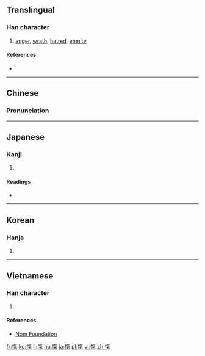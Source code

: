 {{also|忾}}
==Translingual==

===Han character===
{{Han char|rn=61|rad=心|as=10|sn=13|four=98017|canj=POND|ids=⿰忄氣}}

# [[anger]], [[wrath]], [[hatred]], [[enmity]]

====References====
* {{Han ref|kx=0397.050|dkj=11029|dj=0736.010|hdz=42337.050|uh=613E|ud=24894|bh=B75A|bd=46938}}

----

==Chinese==
{{zh-forms|s=忾}}

===Pronunciation===
{{zh-pron
|m=kài
|c=koi3
|mc=y
|oc=y
|ma=
|cat=n
}}

----

==Japanese==

===Kanji===
{{ja-kanji|grade=|rs=心10}}

# {{defn|lang=ja|sort=心10}}

====Readings====
* {{ja-readings|on=[[き]] (ki), [[がい]] (gai), [[きつ]] (kitsu)|kun=[[ためいき]] (tameiki)}}

----

==Korean==

===Hanja===
{{ko-hanja|hangeul=[[개]], [[희]]|eumhun=|rv=gae, hui|mr=kae, hŭi|y=kay, huy}}

# {{defn|lang=ko|sort=心10}}

----

==Vietnamese==

===Han character===
{{vi-readings|rs=心10|hanviet=khái}}

# {{defn|lang=vi|sort=心10}}

====References====
* [http://nomfoundation.org/common/nom_details.php?codepoint=613e Nom Foundation]

[[fr:愾]]
[[ko:愾]]
[[li:愾]]
[[hu:愾]]
[[ja:愾]]
[[pl:愾]]
[[vi:愾]]
[[zh:愾]]